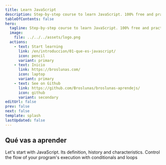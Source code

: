 ```yaml
---
title: Learn JavaScript
description: Step-by-step course to learn JavaScript. 100% free and practical. From scratch.
tableOfContents: false
hero:
  tagline: Step-by-step course to learn JavaScript. 100% free and practical. From scratch.
  image:
    file: ../../../assets/logo.png
  actions:
    - text: Start learning
      link: /en/introduccion/01-que-es-javascript/
      icon: pencil
      variant: primary
    - text: Inicio 
      link: https://broslunas.com/
      icon: laptop
      variant: primary
    - text: See on Github 
      link: https://github.com/Broslunas/broslunas-aprendejs/
      icon: github
      variant: secondary
editUrl: false
prev: false
next: false
template: splash
lastUpdated: false
---
```


## Qué vas a aprender

<CardGrid stagger>
	<Card title="Introducction">
		Let's start with JavaScript. Its definition, history and characteristics.
	</Card>
  <Card title="Control structures">
    Control the flow of your program's execution with conditionals and loops
  </Card>
</CardGrid>
